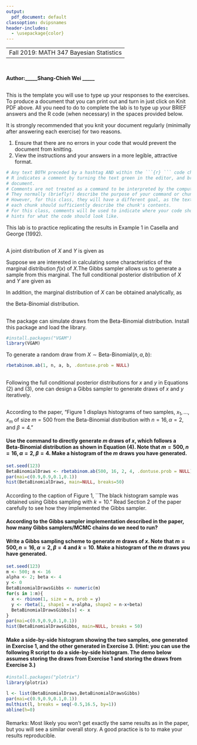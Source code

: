 ```yaml
---
output:
  pdf_document: default
classoption: dvipsnames
header-includes:
  - \usepackage{color}
---
```

----
 Fall 2019: MATH 347 Bayesian Statistics
---

```r

```
## \textcolor{RoyalBlue}{Lab 3: Gibbs sampler of a Beta-Binomial}
#### Author:_____Shang-Chieh Wei _____

#### \textcolor{Bittersweet}{Total Grade for Lab 3: /10} 
#### \textcolor{Bittersweet}{Comments (optional)} 

## \textcolor{RoyalBlue}{Template for lab report}
\textbf{Instructions:} This is the template you will use to type up your responses to the exercises. To produce a document that you can print out and turn in just click on Knit PDF above. All you need to do to complete the lab is to type up your BRIEF answers and the R code (when necessary) in the spaces provided below. 

It is strongly recommended that you knit your document regularly (minimally after answering each exercise) for two reasons. 

  1. Ensure that there are no errors in your code that would prevent the document from knitting.
  2. View the instructions and your answers in a more legible, attractive format.


```r
# Any text BOTH preceded by a hashtag AND within the ```{r} ``` code chunk is a comment. 
# R indicates a comment by turning the text green in the editor, and brown in the knitted
# document. 
# Comments are not treated as a command to be interpreted by the computer.
# They normally (briefly!) describe the purpose of your command or chunk in plain English.
# However, for this class, they will have a different goal, as the text above and below 
# each chunk should sufficiently describe the chunk's contents.
# For this class, comments will be used to indicate where your code should go, or to give
# hints for what the code should look like.

```
This lab is to practice replicating the results in Example $1$ in Casella and George $(1992)$.

## \textcolor{RoyalBlue}{Overview}

A joint distribution of $X$ and $Y$ is given as

\begin{eqnarray}
f(x,y)\propto \binom{n}{x}y^{x+\alpha-1}(1-y)^{n-x+\beta-1},\; x=-1,\hdots 
,n,\; 0\leq y\leq 1.
\end{eqnarray}

\noindent Suppose we are interested in calculating some characteristics of the marginal distribution $f(x)$ of $X$.The Gibbs sampler allows us to generate a sample from this marginal. The full conditional posterior
distribution of $X$ and $Y$ are given as

\begin{eqnarray}
x \mid y,n,\alpha,\beta \sim \textrm{Binomial}(n,y),
\end{eqnarray}
\begin{eqnarray}
y \mid x,n,\alpha,\beta\sim \text{Beta}(x+\alpha,n-x+\beta).
\end{eqnarray}

In addition, the marginal distribution of $X$ can be obtained analytically, as

\begin{eqnarray}
f(x)=\binom{n}{x}\frac{\Gamma(\alpha+\beta)}{\Gamma(\alpha)\Gamma(\beta)}\frac{\Gamma(x+\alpha)\Gamma(n-x+\beta)}{\Gamma(\alpha+\beta+n)},x=0,1,\hdots,n,
\end{eqnarray}
the Beta-Binomial distribution.

## \textcolor{RoyalBlue}{Simulate from the Beta-Binomial distribution}

The \texttt{VGAM R} package can simulate draws from the Beta-Binomial distribution. Install this package and load the library.

```r
#install.packages("VGAM")
library(VGAM)
```
To generate a random draw from $X \sim \textrm{Beta-Binomial}(n,a,b)$:

```r
rbetabinom.ab(1, n, a, b, .dontuse.prob = NULL)
```

## \textcolor{RoyalBlue}{Simulate from a Gibbs sampler}

Following the full conditional posterior distributions for $x$ and $y$ in Equations $(2)$ and $(3)$, one can design a Gibbs sampler to generate draws of $x$ and $y$ iteratively.

## \textcolor{RoyalBlue}{Replicate results shown in Figure $1$}

According to the paper, “Figure $1$ displays histograms of two samples, $x_1,\hdots,x_m$ of size $m = 500$ from the Beta-Binomial distribution with $n = 16, \alpha = 2$, and $\beta = 4$.”

#### \textcolor{RoyalBlue}{Exercise 1:} Use the \texttt{rbetabinom.ab} command to directly generate $m$ draws of $x$, which follows a Beta-Binomial distribution as shown in Equation $(4)$. Note that $m=500, n=16, \alpha=2, \beta=4$. Make a histogram of the $m$ draws you have generated.


```r
set.seed(123)
BetaBinomialDraws <- rbetabinom.ab(500, 16, 2, 4, .dontuse.prob = NULL)
par(mai=c(0.9,0.9,0.1,0.1))
hist(BetaBinomialDraws, main=NULL, breaks=50)
```



#### \textcolor{Bittersweet}{Grade for Exercise 1: /3} 
#### \textcolor{Bittersweet}{Comments: }

According to the caption of Figure $1$, ``The black histogram sample was obtained using Gibbs sampling with $k=10$." Read Section $2$ of the paper carefully to see how they implemented the Gibbs sampler.


#### \textcolor{RoyalBlue}{Exercise 2:} According to the Gibbs sampler implementation described in the paper, how many Gibbs samplers/MCMC chains do we need to run?

#### \textcolor{Bittersweet}{Grade for Exercise 2: /1} 
#### \textcolor{Bittersweet}{Comments: }

#### \textcolor{RoyalBlue}{Exercise 3:} Write a Gibbs sampling scheme to generate $m$ draws of $x$. Note that $m=500,n=16,\alpha=2,\beta=4$ and $k=10$. Make a histogram of the $m$ draws you have generated.


```r
set.seed(123)
m <- 500; n <- 16
alpha <- 2; beta <- 4
y <- 0
BetaBinomialDrawsGibbs <- numeric(m)
for(s in 1:m){
  x <- rbinom(1, size = n, prob = y)
  y <- rbeta(1, shape1 = x+alpha, shape2 = n-x+beta) 
  BetaBinomialDrawsGibbs[s] <- x
}
par(mai=c(0.9,0.9,0.1,0.1))
hist(BetaBinomialDrawsGibbs, main=NULL, breaks = 50)
```



#### \textcolor{Bittersweet}{Grade for Exercise 3: /4} 
#### \textcolor{Bittersweet}{Comments: }

#### \textcolor{RoyalBlue}{Exercise 4:} Make a side-by-side histogram showing the two samples, one generated in Exercise $1$, and the other generated in Exercise $3$. (Hint: you can use the following R script to do a side-by-side histogram. The demo below assumes \texttt{BetaBinomialDraws} storing the draws from Exercise $1$ and \texttt{BetaBinomialDrawsGibbs} storing the draws from Exercise $3$.)

```r
#install.packages("plotrix")
library(plotrix)

l <- list(BetaBinomialDraws,BetaBinomialDrawsGibbs)
par(mai=c(0.9,0.9,0.1,0.1))
multhist(l, breaks = seq(-0.5,16.5, by=1))
abline(h=0)
```



#### \textcolor{Bittersweet}{Grade for Exercise 4: /2} 
#### \textcolor{Bittersweet}{Comments: }


Remarks: Most likely you won't get exactly the same results as in the paper, but you will see a similar overall story. A good practice is to \texttt{set.seed()} to make your results reproducible.

